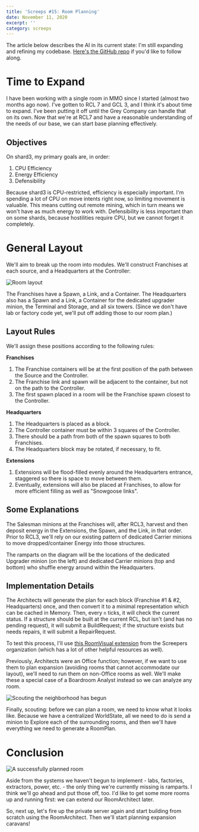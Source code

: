 ---
title: 'Screeps #15: Room Planning'
date: November 11, 2020
excerpt: ''
category: screeps
---

The article below describes the AI in its current state: I'm still expanding and refining my codebase. [Here's the GitHub repo](https://github.com/glitchassassin/screeps) if you'd like to follow along.

# Time to Expand

I have been working with a single room in MMO since I started (almost two months ago now). I've gotten to RCL 7 and GCL 3, and I think it's about time to expand. I've been putting it off until the Grey Company can handle that on its own. Now that we're at RCL7 and have a reasonable understanding of the needs of our base, we can start base planning effectively.

## Objectives

On shard3, my primary goals are, in order:

1. CPU Efficiency
2. Energy Efficiency
3. Defensibility

Because shard3 is CPU-restricted, efficiency is especially important. I'm spending a lot of CPU on move intents right now, so limiting movement is valuable. This means cutting out remote mining, which in turn means we won't have as much energy to work with. Defensibility is less important than on some shards, because hostilities require CPU, but we cannot forget it completely.

# General Layout

We'll aim to break up the room into modules. We'll construct Franchises at each source, and a Headquarters at the Controller:

![Room layout](/assets/images/screeps-room-planning-1.png)

The Franchises have a Spawn, a Link, and a Container. The Headquarters also has a Spawn and a Link, a Container for the dedicated upgrader minion, the Terminal and Storage, and all six towers. (Since we don't have lab or factory code yet, we'll put off adding those to our room plan.)

## Layout Rules

We'll assign these positions according to the following rules:

**Franchises**

1. The Franchise containers will be at the first position of the path between the Source and the Controller.
2. The Franchise link and spawn will be adjacent to the container, but not on the path to the Controller.
3. The first spawn placed in a room will be the Franchise spawn closest to the Controller.

**Headquarters**

1. The Headquarters is placed as a block.
2. The Controller container must be within 3 squares of the Controller.
3. There should be a path from both of the spawn squares to both Franchises.
4. The Headquarters block may be rotated, if necessary, to fit.

**Extensions**

1. Extensions will be flood-filled evenly around the Headquarters entrance, staggered so there is space to move between them.
2. Eventually, extensions will also be placed at Franchises, to allow for more efficient filling as well as "Snowgoose links".

## Some Explanations

The Salesman minions at the Franchises will, after RCL3, harvest and then deposit energy in the Extensions, the Spawn, and the Link, in that order. Prior to RCL3, we'll rely on our existing pattern of dedicated Carrier minions to move dropped/container Energy into those structures.

The ramparts on the diagram will be the locations of the dedicated Upgrader minion (on the left) and dedicated Carrier minions (top and bottom) who shuffle energy around within the Headquarters.

## Implementation Details

The Architects will generate the plan for each block (Franchise #1 & #2, Headquarters) once, and then convert it to a minimal representation which can be cached in Memory. Then, every `n` ticks, it will check the current status. If a structure should be built at the current RCL, but isn't (and has no pending request), it will submit a BuildRequest; if the structure exists but needs repairs, it will submit a RepairRequest.

To test this process, I'll use [this RoomVisual extension](https://github.com/screepers/RoomVisual) from the Screepers organization (which has a lot of other helpful resources as well).

Previously, Architects were an Office function; however, if we want to use them to plan expansion (avoiding rooms that cannot accommodate our layout), we'll need to run them on non-Office rooms as well. We'll make these a special case of a Boardroom Analyst instead so we can analyze any room.

![Scouting the neighborhood has begun](/assets/images/screeps-room-planning-2.png)

Finally, scouting: before we can plan a room, we need to know what it looks like. Because we have a centralized WorldState, all we need to do is send a minion to Explore each of the surrounding rooms, and then we'll have everything we need to generate a RoomPlan.

# Conclusion

![A successfully planned room](/assets/images/screeps-room-planning-3.png)

Aside from the systems we haven't begun to implement - labs, factories, extractors, power, etc. - the only thing we're currently missing is ramparts. I think we'll go ahead and put those off, too. I'd like to get some more rooms up and running first: we can extend our RoomArchitect later.

So, next up, let's fire up the private server again and start building from scratch using the RoomArchitect. Then we'll start planning expansion caravans!
